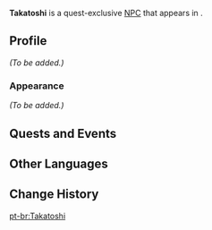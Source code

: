{{Meta
<!-- Remove this template after adding the missing info -->
|missing_NPC_profile  = yes
}}
{{Character Infobox
|type             = Quest NPC
|image            = NPC Takatoshi.png
|region           = Inazuma
|location         = Inazuma
}}
'''Takatoshi''' is a quest-exclusive [[NPC]] that appears in {{Quest|Mysterious Urban Legend}}.
<!--
==Location==
<gallery>
NPC Location Takatoshi.png|Takatoshi's location
NPC Location Takatoshi Context.png|Additional context
</gallery>
-->
==Profile==
<!-- detailed story/lore information goes here -->
''(To be added.)''

===Appearance===
''(To be added.)''

==Quests and Events==
{{Quests and Events}}

==Other Languages==
{{Other Languages
|default_hidden = 1
|en      = Takatoshi
|zhs     = 孝利
|zhs_rm  = Xiàolì
|zht     = 孝利
|zht_rm  = Xiàolì
|ja      = 孝利
|ja_rm   = Takatoshi
|ko      = 타카토시
|es      = Takatoshi
|fr      = Takatoshi
|ru      = Такатоси
|th      = Takatoshi
|vi      = Takatoshi
|de      = Takatoshi
|id      = Takatoshi
|pt      = Takatoshi
|tr      = Takatoshi
|it      = Takatoshi
}}

==Change History==
{{Change History|2.5}}

[[pt-br:Takatoshi]]
